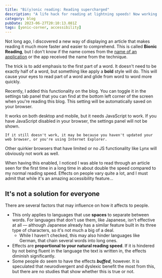---
title: "Bi(y)onic reading: Reading supercharged"
description: "A life hack for reading at lightning speeds! Now working fully on Yonic Corner. But, does it really work for you?"
category: blog
pubDate: 2023-06-27T20:10:13.081Z
tags: [yonic-corner, accessibility]
---


Not long ago, I discovered a new way of displaying an article
that makes reading it much more faster and easier to comprehend.
This is called **Bionic Reading**, but I don't know if the name
comes from the [name of an application](https://bionic-reading.com)
or the app received the name from the technique.

The trick is to add emphasis to the first part of a word.
It doesn't need to be exactly half of a word, but something like
apply a **bold** style will do. This will cause your eyes to
read part of a word and glide from word to word more quickly.

Recently, I added this functionality on the blog. You can toggle
it in the settings tab panel that you can find at the bottom left
corner of the screen when you're reading this blog. This setting
will be automatically saved on your browser.

<TextBubble position="bottom" alignment="far" theme="yonic">
    It works on both desktop and mobile, but it needs JavaScript to work. 
    If you have JavaScript disabled in your browser, the settings panel will
    not be shown.

    If it still doesn't work, it may be because you haven't updated your web browser, or you're using Internet Explorer.
Other quirkier browsers that have limited or no JS functionality like Lynx will obviously not work as well.
</TextBubble>
<Chara name="yonic" set="summer" sprite="normal" thoughts="The current implementation is pretty modern. I might want to make my own with compatibility with IE." />

When having this enabled, I noticed I was able to read through an article seen for the first time in a long time
in about double the speed compared to my normal reading speed.
Effects on people vary quite a lot, and I must admit that while it's an amazing accessibility feature...

## It's not a solution for everyone

There are several factors that may influence on how it affects to people.

* This only applies to languages that use **spaces** to separate between words.
For languages that don't use them, like Japanese, isn't effective at all &mdash; although Japanese already
has a similar feature built in its three type of characters, so it's not much a big of a deal.
    * While I haven't checked, this may also hinder languages like German, that chain several words into long ones.
* Effects are **proportional to your natural reading speed**. If it is hindered by not being fluent
in the language the text is written in, the effects diminish significantly.
* Some people do seem to have the effects ***buffed***, however. It is speculated that neurodivergent and dyslexic benefit the most
from this, but there are no studies that show whether this is true or not.